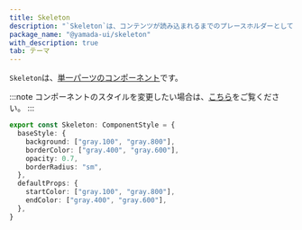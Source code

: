 ```yaml
---
title: Skeleton
description: "`Skeleton`は、コンテンツが読み込まれるまでのプレースホルダーとして機能するコンポーネントです。"
package_name: "@yamada-ui/skeleton"
with_description: true
tab: テーマ
---
```


`Skeleton`は、[単一パーツのコンポーネント](/styled-system/theming/component-style#単一パーツのコンポーネント)です。

:::note
コンポーネントのスタイルを変更したい場合は、[こちら](/styled-system/theming/customize-theme#コンポーネントのスタイルを変更する)をご覧ください。
:::

```ts
export const Skeleton: ComponentStyle = {
  baseStyle: {
    background: ["gray.100", "gray.800"],
    borderColor: ["gray.400", "gray.600"],
    opacity: 0.7,
    borderRadius: "sm",
  },
  defaultProps: {
    startColor: ["gray.100", "gray.800"],
    endColor: ["gray.400", "gray.600"],
  },
}
```
